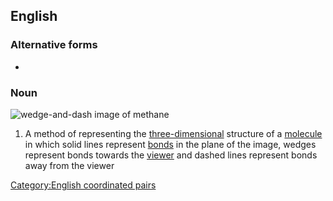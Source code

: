 ==English==

===Alternative forms===
* {{l|en|wedge and dash}}

===Noun===
[[Image:Methane-2D-stereo.svg|thumb|wedge-and-dash image of methane]]
{{en-noun|head=[[wedge]]-and-[[dash]]|wedges-and-dashes}}

# {{lb|en|chemistry}} A method of representing the [[three-dimensional]] structure of a [[molecule]] in which solid lines represent [[bond]]s in the plane of the image, wedges represent bonds towards the [[viewer]] and dashed lines represent bonds away from the viewer

[[Category:English coordinated pairs]]